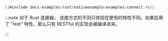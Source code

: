 ```rust title="原生连接/REST 连接"
{{#include docs-examples/rust/nativeexample/examples/connect.rs}}
```

:::note
对于 Rust 连接器， 连接方式的不同只体现在使用的特性不同。如果启用了 "rest" 特性，那么只有 RESTful 的实现会被编译进来。

:::
